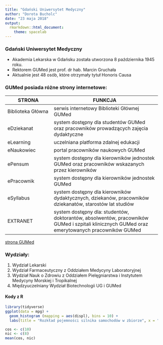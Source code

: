 ---
title: "Gdański Uniwersytet Medyczny"
author: "Dorota Bucholc"
date: "23 maja 2018"
output:
  rmarkdown::html_document:
    theme: spacelab
---

### Gdański Uniwersytet Medyczny

* Akademia Lekarska w Gdańsku została utworzona 8 października 1945 roku.
* Rektorem GUMed jest prof. dr hab. Marcin Gruchała
* Aktualnie jest 48 osób, które otrzymały tytuł Honoris Causa

### GUMed posiada różne strony internetowe:

| STRONA | FUNKCJA |
|-------------|------------------------------|
| Biblioteka Główna | serwis internetowy Biblioteki Głównej GUMed |
| eDziekanat | system dostępny dla studentów GUMed oraz pracowników prowadzących zajęcia dydaktyczne |
| eLearning | uczelniana platforma zdalnej edukacji |
| eNaukowiec | portal pracowników naukowych GUMed |
| ePensum | system dostępny dla kierowników jednostek GUMed oraz pracowników wskazanych przez kierowników
|ePracownik | system dostępny dla kierowników jednostek GUMed |
| eSyllabus |system dostępny dla kierowników dydaktycznych, dziekanów, pracowników dziekanatów, starostów lat studiów |
| EXTRANET |system dostępny dla: studentów, doktorantów, absolwentów, pracowników GUMed i szpitali klinicznych GUMed oraz emerytowanych pracowników GUMed |

[strona GUMed](https://gumed.edu.pl/)

### Wydziały:

1. Wydział Lekarski
2. Wydział Farmaceutyczny z Oddziałem Medycyny Laboratoryjnej
3. Wydział Nauk o Zdrowiu z Oddziałem Pielęgniarstwa i Instytutem Medycyny Morskiej i Tropikalnej
4. Międzyuczelniany Wydział Biotechnologii UG i GUMed

#### Kody z R

```{r}
library(tidyverse)
ggplot(data = mpg) +
  geom_histogram (mapping = aes(displ), bins = 10) +
  labs(title = "Rozkład pojemności silnika samochodów w zbiorze", x = "Pojemność silnika") 
```

```{r}
cos <- c(10)
nic <- c(8)
mean(cos, nic)
```

